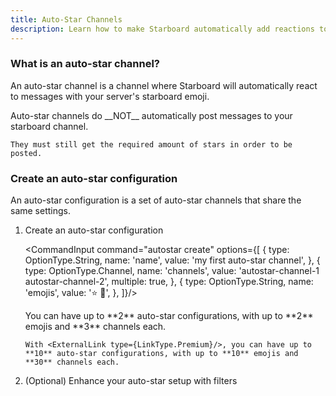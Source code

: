 ```yaml
---
title: Auto-Star Channels
description: Learn how to make Starboard automatically add reactions to messages
---
```



### What is an auto-star channel?

An auto-star channel is a channel where Starboard will automatically react to messages with your server's starboard emoji.

<Aside type="note" title="Beating the misconceptions">
    Auto-star channels do __NOT__ automatically post messages to your starboard channel.
    
    They must still get the required amount of stars in order to be posted.
</Aside>

### Create an auto-star configuration

An auto-star configuration is a set of auto-star channels that share the same settings.

<Steps>

1.  Create an auto-star configuration

    <CommandInput command="autostar create" options={[
        {
            type: OptionType.String,
            name: 'name',
            value: 'my first auto-star channel',
        },
        {
            type: OptionType.Channel,
            name: 'channels',
            value: 'autostar-channel-1 autostar-channel-2',
            multiple: true,
        },
        {
            type: OptionType.String,
            name: 'emojis',
            value: '⭐ 🍣',
        },
    ]}/>

    <Aside type="tip">
        You can have up to **2** auto-star configurations, with up to **2** emojis and **3** channels each.

        With <ExternalLink type={LinkType.Premium}/>, you can have up to **10** auto-star configurations, with up to **10** emojis and **30** channels each.
    </Aside>

2.  (Optional) Enhance your auto-star setup with filters

    <LinkCard title="Creating filters" href="../../filters/creating-filters"/>

</Steps>
